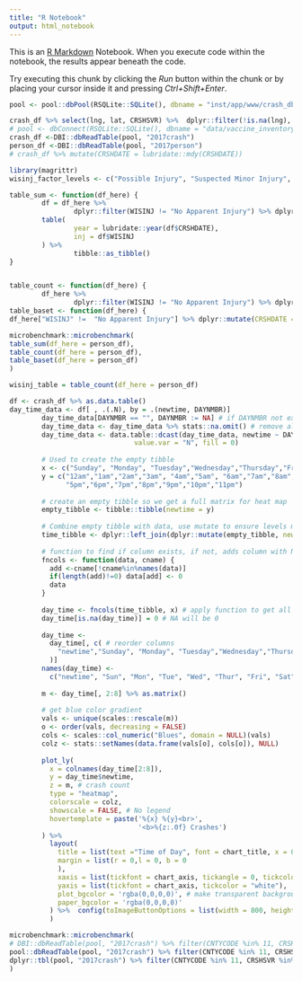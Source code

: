 ```yaml
---
title: "R Notebook"
output: html_notebook
---
```


This is an [R Markdown](http://rmarkdown.rstudio.com) Notebook. When you execute code within the notebook, the results appear beneath the code. 

Try executing this chunk by clicking the *Run* button within the chunk or by placing your cursor inside it and pressing *Ctrl+Shift+Enter*. 
```r
pool <- pool::dbPool(RSQLite::SQLite(), dbname = "inst/app/www/crash_db.db")

crash_df %>% select(lng, lat, CRSHSVR) %>%  dplyr::filter(!is.na(lng), !is.na(lat))
# pool <- dbConnect(RSQLite::SQLite(), dbname = "data/vaccine_inventory.db")
crash_df <-DBI::dbReadTable(pool, "2017crash")
person_df <-DBI::dbReadTable(pool, "2017person")
# crash_df %>% mutate(CRSHDATE = lubridate::mdy(CRSHDATE))
```
```r
library(magrittr)
wisinj_factor_levels <- c("Possible Injury", "Suspected Minor Injury", "Suspected Serious Injury", "Fatal Injury")

table_sum <- function(df_here) {
        df = df_here %>%
                dplyr::filter(WISINJ != "No Apparent Injury") %>% dplyr::mutate(CRSHDATE = lubridate::mdy(CRSHDATE))
        table(
                year = lubridate::year(df$CRSHDATE),
                inj = df$WISINJ
        ) %>%
                tibble::as_tibble()
}


table_count <- function(df_here) {
        df_here %>%
                dplyr::filter(WISINJ != "No Apparent Injury") %>% dplyr::mutate(CRSHDATE = lubridate::mdy(CRSHDATE)) %>% dplyr::count(year = lubridate::year(CRSHDATE),WISINJ)}
table_baset <- function(df_here) {
df_here["WISINJ" !=  "No Apparent Injury"] %>% dplyr::mutate(CRSHDATE = lubridate::mdy(CRSHDATE)) %>% dplyr::count(year = lubridate::year(CRSHDATE),WISINJ)}

microbenchmark::microbenchmark(
table_sum(df_here = person_df),
table_count(df_here = person_df),
table_baset(df_here = person_df)
)

wisinj_table = table_count(df_here = person_df)


```

```r
df <- crash_df %>% as.data.table()
day_time_data <- df[ , .(.N), by = .(newtime, DAYNMBR)]
        day_time_data[DAYNMBR == "", DAYNMBR := NA] # if DAYNMBR not exist, make it NA
        day_time_data <- day_time_data %>% stats::na.omit() # remove all NA values
        day_time_data <- data.table::dcast(day_time_data, newtime ~ DAYNMBR, # reshape to long table
                               value.var = "N", fill = 0)
        
        # Used to create the empty tibble
        x <- c("Sunday", "Monday", "Tuesday","Wednesday","Thursday","Friday","Saturday") #newtime
        y = c("12am","1am","2am","3am", "4am","5am", "6am","7am","8am","9am","10am","11am","12pm","1pm","2pm","3pm","4pm",
              "5pm","6pm","7pm","8pm","9pm","10pm","11pm")    
        
        # create an empty tibble so we get a full matrix for heat map
        empty_tibble <- tibble::tibble(newtime = y)
        
        # Combine empty tibble with data, use mutate to ensure levels match
        time_tibble <- dplyr::left_join(dplyr::mutate(empty_tibble, newtime=factor(newtime, levels=y)), day_time_data, by = c("newtime" = "newtime"))
        
        # function to find if column exists, if not, adds column with NA values
        fncols <- function(data, cname) {
          add <-cname[!cname%in%names(data)]
          if(length(add)!=0) data[add] <- 0
          data
        }
        
        day_time <- fncols(time_tibble, x) # apply function to get all columns
        day_time[is.na(day_time)] = 0 # NA will be 0
        
        day_time <-
          day_time[, c( # reorder columns
            "newtime","Sunday", "Monday", "Tuesday","Wednesday","Thursday","Friday","Saturday"
          )]
        names(day_time) <-
          c("newtime", "Sun", "Mon", "Tue", "Wed", "Thur", "Fri", "Sat") # rename columns
        
        m <- day_time[, 2:8] %>% as.matrix()
        
        # get blue color gradient
        vals <- unique(scales::rescale(m))
        o <- order(vals, decreasing = FALSE)
        cols <- scales::col_numeric("Blues", domain = NULL)(vals)
        colz <- stats::setNames(data.frame(vals[o], cols[o]), NULL)
        
        plot_ly(
          x = colnames(day_time[2:8]),
          y = day_time$newtime,
          z = m, # crash count
          type = "heatmap",
          colorscale = colz,
          showscale = FALSE, # No legend
          hovertemplate = paste('%{x} %{y}<br>',
                                '<b>%{z:.0f} Crashes')
        ) %>% 
          layout(
            title = list(text ="Time of Day", font = chart_title, x = 0),
            margin = list(r = 0,l = 0, b = 0
            ),
            xaxis = list(tickfont = chart_axis, tickangle = 0, tickcolor = "white"),
            yaxis = list(tickfont = chart_axis, tickcolor = "white"),
            plot_bgcolor = 'rgba(0,0,0,0)', # make transparent background
            paper_bgcolor = 'rgba(0,0,0,0)'
          ) %>%  config(toImageButtonOptions = list(width = 800, height = 800, filename = "Time of Day Crashes", scale = 2)
          )
```
```r
microbenchmark::microbenchmark(
# DBI::dbReadTable(pool, "2017crash") %>% filter(CNTYCODE %in% 11, CRSHSVR %in% "Property Damage"), # 450
pool::dbReadTable(pool, "2017crash") %>% filter(CNTYCODE %in% 11, CRSHSVR %in% "Property Damage"), # 448
dplyr::tbl(pool, "2017crash") %>% filter(CNTYCODE %in% 11, CRSHSVR %in% "Property Damage") %>% as.data.frame() # 7 #with df 48
)

```
